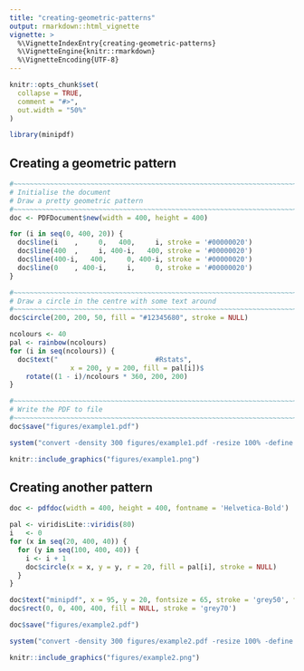 ```yaml
---
title: "creating-geometric-patterns"
output: rmarkdown::html_vignette
vignette: >
  %\VignetteIndexEntry{creating-geometric-patterns}
  %\VignetteEngine{knitr::rmarkdown}
  %\VignetteEncoding{UTF-8}
---
```


```r
knitr::opts_chunk$set(
  collapse = TRUE,
  comment = "#>",
  out.width = "50%"
)
```

```r
library(minipdf)
```




## Creating a geometric pattern

```r
#~~~~~~~~~~~~~~~~~~~~~~~~~~~~~~~~~~~~~~~~~~~~~~~~~~~~~~~~~~~~~~~~~~~~~~~~~~~~~~
# Initialise the document
# Draw a pretty geometric pattern
#~~~~~~~~~~~~~~~~~~~~~~~~~~~~~~~~~~~~~~~~~~~~~~~~~~~~~~~~~~~~~~~~~~~~~~~~~~~~~~
doc <- PDFDocument$new(width = 400, height = 400)

for (i in seq(0, 400, 20)) {
  doc$line(i    ,     0,   400,     i, stroke = '#00000020')
  doc$line(400  ,     i, 400-i,   400, stroke = '#00000020')
  doc$line(400-i,   400,     0, 400-i, stroke = '#00000020')
  doc$line(0    , 400-i,     i,     0, stroke = '#00000020')
}

#~~~~~~~~~~~~~~~~~~~~~~~~~~~~~~~~~~~~~~~~~~~~~~~~~~~~~~~~~~~~~~~~~~~~~~~~~~~~~~
# Draw a circle in the centre with some text around
#~~~~~~~~~~~~~~~~~~~~~~~~~~~~~~~~~~~~~~~~~~~~~~~~~~~~~~~~~~~~~~~~~~~~~~~~~~~~~~
doc$circle(200, 200, 50, fill = "#12345680", stroke = NULL)

ncolours <- 40
pal <- rainbow(ncolours)
for (i in seq(ncolours)) {
  doc$text("                        #Rstats", 
               x = 200, y = 200, fill = pal[i])$
    rotate((1 - i)/ncolours * 360, 200, 200)
}

#~~~~~~~~~~~~~~~~~~~~~~~~~~~~~~~~~~~~~~~~~~~~~~~~~~~~~~~~~~~~~~~~~~~~~~~~~~~~~~
# Write the PDF to file
#~~~~~~~~~~~~~~~~~~~~~~~~~~~~~~~~~~~~~~~~~~~~~~~~~~~~~~~~~~~~~~~~~~~~~~~~~~~~~~
doc$save("figures/example1.pdf")
```



```r
system("convert -density 300 figures/example1.pdf -resize 100% -define png:exclude-chunks=date,time figures/example1.png")
```

```r
knitr::include_graphics("figures/example1.png")
```



## Creating another pattern

```r
doc <- pdfdoc(width = 400, height = 400, fontname = 'Helvetica-Bold')

pal <- viridisLite::viridis(80)
i   <- 0
for (x in seq(20, 400, 40)) {
  for (y in seq(100, 400, 40)) {
    i <- i + 1
    doc$circle(x = x, y = y, r = 20, fill = pal[i], stroke = NULL)
  }
}

doc$text("minipdf", x = 95, y = 20, fontsize = 65, stroke = 'grey50', fill = 'lightblue', text_mode = 2)
doc$rect(0, 0, 400, 400, fill = NULL, stroke = 'grey70')

doc$save("figures/example2.pdf")
```


```r
system("convert -density 300 figures/example2.pdf -resize 100% -define png:exclude-chunks=date,time figures/example2.png")
```

```r
knitr::include_graphics("figures/example2.png")
```

